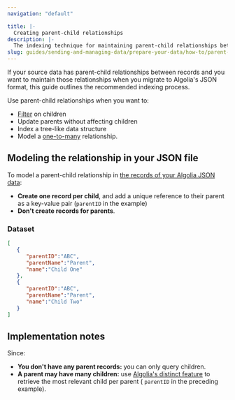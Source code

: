 ```yaml
---
navigation: "default"

title: |-
  Creating parent-child relationships
description: |-
  The indexing technique for maintaining parent-child relationships between records when you migrate data to Algolia's JSON format.
slug: guides/sending-and-managing-data/prepare-your-data/how-to/parent-child-relationships
---
```




If your source data has parent-child relationships between records and you want to maintain those relationships when you migrate to Algolia's JSON format, this guide outlines the recommended indexing process.

Use parent-child relationships when you want to:

- [Filter](/guides/managing-results/refine-results/filtering/) on children
- Update parents without affecting children
- Index a tree-like data structure
- Model a [one-to-many](https://wikipedia.org/wiki/One-to-many_(data_model)) relationship.

## Modeling the relationship in your JSON file

To model a parent-child relationship in [the records of your Algolia JSON data](/guides/sending-and-managing-data/prepare-your-data/#algolia-records):

- **Create one record per child**, and add a unique reference to their parent as a key-value pair (`parentID` in the example)
- **Don't create records for parents**.

### Dataset

```json
[
   {
      "parentID":"ABC",
      "parentName":"Parent",
      "name":"Child One"
   },
   {
      "parentID":"ABC",
      "parentName":"Parent",
      "name":"Child Two"
   }
]
```

## Implementation notes

Since:

- **You don't have any parent records:** you can only query children.
- **A parent may have many children:** use [Algolia's distinct feature](/guides/managing-results/refine-results/grouping/#introducing-algolias-distinct-feature) to retrieve the most relevant child per parent ( `parentID` in the preceding example).

<div className="panel">

</div>
